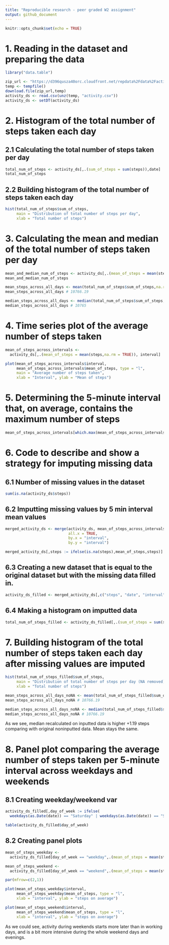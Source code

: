 ```yaml
---
title: "Reproducible research - peer graded W2 assignment"
output: github_document
---
```


```r
knitr::opts_chunk$set(echo = TRUE)
```

# 1. Reading in the dataset and preparing the data
```r
library("data.table")
```

```r
zip_url <- "https://d396qusza40orc.cloudfront.net/repdata%2Fdata%2Factivity.zip"
temp <- tempfile()
download.file(zip_url,temp)
activity_ds <- read.csv(unz(temp, "activity.csv"))
activity_ds <- setDT(activity_ds)
```
# 2. Histogram of the total number of steps taken each day
## 2.1 Calculating the total number of steps taken per day
```r
total_num_of_steps <- activity_ds[,.(sum_of_steps = sum(steps)),date]
total_num_of_steps
```

## 2.2 Building histogram of the total number of steps taken each day
```r
hist(total_num_of_steps$sum_of_steps, 
     main = "Distribution of total number of steps per day",
     xlab = "Total number of steps")
```

# 3. Calculating the mean and median of the total number of steps taken per day
```r
mean_and_median_num_of_steps <- activity_ds[,.(mean_of_steps = mean(steps), median_of_steps = median(steps)),date]
mean_and_median_num_of_steps

mean_steps_across_all_days <- mean(total_num_of_steps$sum_of_steps,na.rm = TRUE)
mean_steps_across_all_days # 10766.19

median_steps_across_all_days <- median(total_num_of_steps$sum_of_steps,na.rm = TRUE)
median_steps_across_all_days # 10765
```

# 4. Time series plot of the average number of steps taken
```r
mean_of_steps_across_intervals <- 
  activity_ds[,.(mean_of_steps = mean(steps,na.rm = TRUE)), interval]

plot(mean_of_steps_across_intervals$interval,
     mean_of_steps_across_intervals$mean_of_steps, type = "l",
     main = "Average number of steps taken",
     xlab = "Interval", ylab = "Mean of steps")
```

# 5. Determining the 5-minute interval that, on average, contains the maximum number of steps
```r
mean_of_steps_across_intervals[which.max(mean_of_steps_across_intervals$mean_of_steps)]
```

# 6. Code to describe and show a strategy for imputing missing data
## 6.1 Number of missing values in the dataset
```r
sum(is.na(activity_ds$steps))
```

## 6.2 Imputting missing values by 5 min interval mean values
```r
merged_activity_ds <- merge(activity_ds, mean_of_steps_across_intervals,
                            all.x = TRUE,
                            by.x = "interval",
                            by.y = "interval")

merged_activity_ds[,steps := ifelse(is.na(steps),mean_of_steps,steps)]
```

## 6.3 Creating a new dataset that is equal to the original dataset but with the missing data filled in.
```r
activity_ds_filled <- merged_activity_ds[,c("steps", "date", "interval")]
```

## 6.4 Making a histogram on imputted data
```r
total_num_of_steps_filled <- activity_ds_filled[,.(sum_of_steps = sum(steps)),date]
```

# 7. Building histogram of the total number of steps taken each day after missing values are imputed
```r
hist(total_num_of_steps_filled$sum_of_steps, 
     main = "Distribution of total number of steps per day (NA removed)",
     xlab = "Total number of steps")

mean_steps_across_all_days_noNA <- mean(total_num_of_steps_filled$sum_of_steps,na.rm = TRUE)
mean_steps_across_all_days_noNA # 10766.19

median_steps_across_all_days_noNA <- median(total_num_of_steps_filled$sum_of_steps,na.rm = TRUE)
median_steps_across_all_days_noNA # 10766.19
```

As we see, median recalculated on inputted data is higher +1.19 steps comparing with original noninputted data. Mean stays the same.

# 8. Panel plot comparing the average number of steps taken per 5-minute interval across weekdays and weekends
## 8.1 Creating weekday/weekend var
```r
activity_ds_filled[,day_of_week := ifelse(
  weekdays(as.Date(date)) == "Saturday" | weekdays(as.Date(date)) == "Sunday", "weekend", "weekday")]

table(activity_ds_filled$day_of_week)
```

## 8.2 Creating panel plots
```r
mean_of_steps_weekday <- 
  activity_ds_filled[day_of_week == "weekday",.(mean_of_steps = mean(steps)), interval]

mean_of_steps_weekend <- 
  activity_ds_filled[day_of_week == "weekend",.(mean_of_steps = mean(steps)), interval]

par(mfrow=c(2,1))

plot(mean_of_steps_weekday$interval,
     mean_of_steps_weekday$mean_of_steps, type = "l",
     xlab = "interval", ylab = "steps on average")

plot(mean_of_steps_weekend$interval,
     mean_of_steps_weekend$mean_of_steps, type = "l",
     xlab = "interval", ylab = "steps on average")
```

As we could see, activity during weekends starts more later than in working days, and is a bit more intensive during the whole weekend days and evenings.
